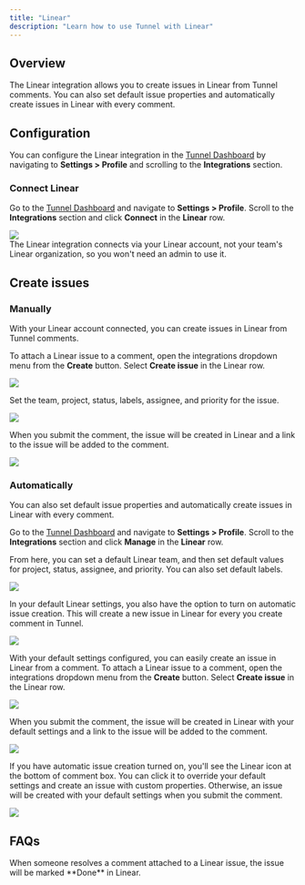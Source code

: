 ```yaml
---
title: "Linear"
description: "Learn how to use Tunnel with Linear"
---
```


## Overview

The Linear integration allows you to create issues in Linear from Tunnel comments. You can also set default issue properties and automatically create issues in Linear with every comment.

## Configuration

You can configure the Linear integration in the [Tunnel Dashboard](https://tunnel.dev/redirect-to/default) by navigating to **Settings > Profile** and scrolling to the **Integrations** section.

### Connect Linear

Go to the [Tunnel Dashboard](https://tunnel.dev/redirect-to/default) and navigate
to **Settings > Profile**. Scroll to the **Integrations**
section and click **Connect** in the **Linear** row.

<Frame>
  <img src="/assets/screenshots/integrations/linear/organization-profile-settings.png" />
</Frame>
<br />

<Info>
  The Linear integration connects via your Linear account, not your team's
  Linear organization, so you won't need an admin to use it.
</Info>

## Create issues

### Manually

With your Linear account connected, you can create issues in Linear from Tunnel comments.

<Steps>
  <Step title="Open the integrations dropdown menu">

To attach a Linear issue to a comment, open the integrations dropdown menu from the **Create** button. Select **Create issue** in the Linear row.

<Frame>
  <img src="/assets/screenshots/integrations/integrations-dropdown.png" />
</Frame>
  </Step>
  <Step title="Set issue properties">

Set the team, project, status, labels, assignee, and priority for the issue.

<Frame>
  <img src="/assets/screenshots/integrations/linear/linear-ticket-properties.png" />
</Frame>

  </Step>

  <Step title="Submit the comment to create the issue">

When you submit the comment, the issue will be created in Linear and a link to the issue will be added to the comment.

<Frame>
  <img src="/assets/screenshots/integrations/linear/linear-ticket.png" />
</Frame>

  </Step>
</Steps>

### Automatically

You can also set default issue properties and automatically create issues in Linear with every comment.

<Steps>
  <Step title="Add default issue properties">

Go to the [Tunnel Dashboard](https://tunnel.dev/redirect-to/default) and navigate to **Settings > Profile**. Scroll to the **Integrations** section and click **Manage** in the **Linear** row.

From here, you can set a default Linear team, and then set default values for project, status, assignee, and priority. You can also set default labels.

<Frame>
  <img src="/assets/screenshots/integrations/linear/default-settings.png" />
</Frame>
</Step>
  <Step title="(Optional) Turn on automatic issue creation">

In your default Linear settings, you also have the option to turn on automatic issue creation. This will create a new issue in Linear for every you create comment in Tunnel.

<Frame>
  <img src="/assets/screenshots/integrations/linear/automatic-screenshot-creation.png" />
</Frame>
  </Step>
  <Step title="Create an issue">

With your default settings configured, you can easily create an issue in Linear from a comment. To attach a Linear issue to a comment, open the integrations dropdown menu from the **Create** button. Select **Create issue** in the Linear row.

<Frame>
  <img src="/assets/screenshots/integrations/integrations-dropdown.png" />
</Frame>

When you submit the comment, the issue will be created in Linear with your default settings and a link to the issue will be added to the comment.

<Frame>
  <img src="/assets/screenshots/integrations/linear/linear-ticket.png" />
</Frame>

If you have automatic issue creation turned on, you'll see the Linear icon at the bottom of comment box. You can click it to override your default settings and create an issue with custom properties. Otherwise, an issue will be created with your default settings when you submit the comment.

<Frame>
  <img src="/assets/screenshots/integrations/linear/linear-icon.png" />
</Frame>
  </Step>
</Steps>

## FAQs

<AccordionGroup>
  <Accordion title="What happens when someone resolves a comment attached to a Linear issue?">
    When someone resolves a comment attached to a Linear issue, the issue will
    be marked **Done** in Linear.
  </Accordion>
</AccordionGroup>
